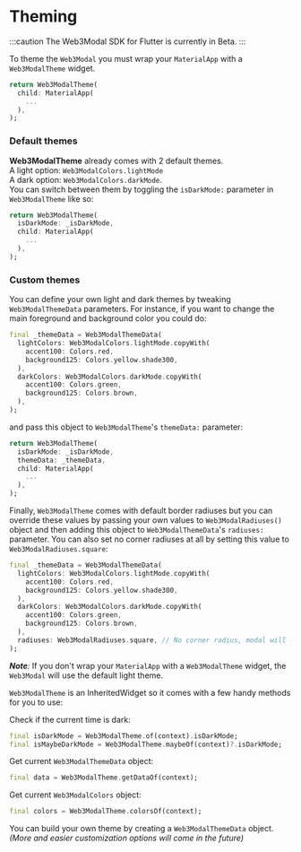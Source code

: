 # Theming

:::caution
The Web3Modal SDK for Flutter is currently in Beta.
:::

To theme the `Web3Modal` you must wrap your `MaterialApp` with a `Web3ModalTheme` widget.

```dart
return Web3ModalTheme(
  child: MaterialApp(
    ...
  ),
);
```

### Default themes

**Web3ModalTheme** already comes with 2 default themes.<br />
A light option: `Web3ModalColors.lightMode`<br />
A dark option: `Web3ModalColors.darkMode`.<br />
You can switch between them by toggling the `isDarkMode:` parameter in `Web3ModalTheme` like so:

```dart
return Web3ModalTheme(
  isDarkMode: _isDarkMode,
  child: MaterialApp(
    ...
  ),
);
```

### Custom themes

You can define your own light and dark themes by tweaking `Web3ModalThemeData` parameters. For instance, if you want to change the main foreground and background color you could do:

```dart
final _themeData = Web3ModalThemeData(
  lightColors: Web3ModalColors.lightMode.copyWith(
    accent100: Colors.red,
    background125: Colors.yellow.shade300,
  ),
  darkColors: Web3ModalColors.darkMode.copyWith(
    accent100: Colors.green,
    background125: Colors.brown,
  ),
);
```

and pass this object to `Web3ModalTheme`'s `themeData:` parameter:

```dart
return Web3ModalTheme(
  isDarkMode: _isDarkMode,
  themeData: _themeData,
  child: MaterialApp(
    ...
  ),
);
```

Finally, `Web3ModalTheme` comes with default border radiuses but you can override these values by passing your own values to `Web3ModalRadiuses()` object and then adding this object to `Web3ModalThemeData`'s `radiuses:` parameter. You can also set no corner radiuses at all by setting this value to `Web3ModalRadiuses.square`:

```dart
final _themeData = Web3ModalThemeData(
  lightColors: Web3ModalColors.lightMode.copyWith(
    accent100: Colors.red,
    background125: Colors.yellow.shade300,
  ),
  darkColors: Web3ModalColors.darkMode.copyWith(
    accent100: Colors.green,
    background125: Colors.brown,
  ),
  radiuses: Web3ModalRadiuses.square, // No corner radius, modal will look square
);
```

_**Note**:_ If you don't wrap your `MaterialApp` with a `Web3ModalTheme` widget, the `Web3Modal` will use the default light theme.

`Web3ModalTheme` is an InheritedWidget so it comes with a few handy methods for you to use:

Check if the current time is dark:
```dart
final isDarkMode = Web3ModalTheme.of(context).isDarkMode;
final isMaybeDarkMode = Web3ModalTheme.maybeOf(context)?.isDarkMode;
```

Get current `Web3ModalThemeData` object:
```dart
final data = Web3ModalTheme.getDataOf(context);
```

Get current `Web3ModalColors` object:
```dart
final colors = Web3ModalTheme.colorsOf(context);
```

You can build your own theme by creating a `Web3ModalThemeData` object. _(More and easier customization options will come in the future)_